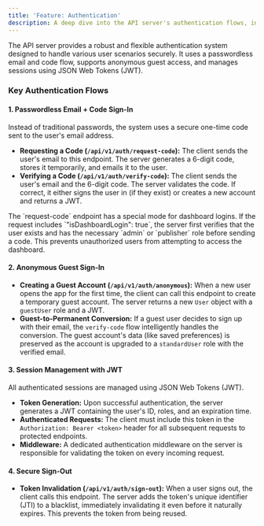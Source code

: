 ```yaml
---
title: 'Feature: Authentication'
description: A deep dive into the API server's authentication flows, including passwordless sign-in, guest accounts, and token management.
---
```



The API server provides a robust and flexible authentication system designed to handle various user scenarios securely. It uses a passwordless email and code flow, supports anonymous guest access, and manages sessions using JSON Web Tokens (JWT).

### Key Authentication Flows

#### 1. Passwordless Email + Code Sign-In

Instead of traditional passwords, the system uses a secure one-time code sent to the user's email address.

-   **Requesting a Code (`/api/v1/auth/request-code`):** The client sends the user's email to this endpoint. The server generates a 6-digit code, stores it temporarily, and emails it to the user.
-   **Verifying a Code (`/api/v1/auth/verify-code`):** The client sends the user's email and the 6-digit code. The server validates the code. If correct, it either signs the user in (if they exist) or creates a new account and returns a JWT.

<Aside type="note" title="Dashboard Login">
The `request-code` endpoint has a special mode for dashboard logins. If the request includes `"isDashboardLogin": true`, the server first verifies that the user exists and has the necessary `admin` or `publisher` role before sending a code. This prevents unauthorized users from attempting to access the dashboard.
</Aside>

#### 2. Anonymous Guest Sign-In

-   **Creating a Guest Account (`/api/v1/auth/anonymous`):** When a new user opens the app for the first time, the client can call this endpoint to create a temporary guest account. The server returns a new `User` object with a `guestUser` role and a JWT.
-   **Guest-to-Permanent Conversion:** If a guest user decides to sign up with their email, the `verify-code` flow intelligently handles the conversion. The guest account's data (like saved preferences) is preserved as the account is upgraded to a `standardUser` role with the verified email.

#### 3. Session Management with JWT

All authenticated sessions are managed using JSON Web Tokens (JWT).

-   **Token Generation:** Upon successful authentication, the server generates a JWT containing the user's ID, roles, and an expiration time.
-   **Authenticated Requests:** The client must include this token in the `Authorization: Bearer <token>` header for all subsequent requests to protected endpoints.
-   **Middleware:** A dedicated authentication middleware on the server is responsible for validating the token on every incoming request.

#### 4. Secure Sign-Out

-   **Token Invalidation (`/api/v1/auth/sign-out`):** When a user signs out, the client calls this endpoint. The server adds the token's unique identifier (JTI) to a blacklist, immediately invalidating it even before it naturally expires. This prevents the token from being reused.
